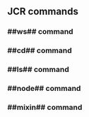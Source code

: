 == JCR commands ==

=== ##ws## command ===
{{include document="ws.wiki" /}}

=== ##cd## command ===
{{include document="cd.wiki" /}}

=== ##ls## command ===
{{include document="ls.wiki" /}}

=== ##node## command ===
{{include document="node.wiki" /}}

=== ##mixin## command ===
{{include document="mixin.wiki" /}}
